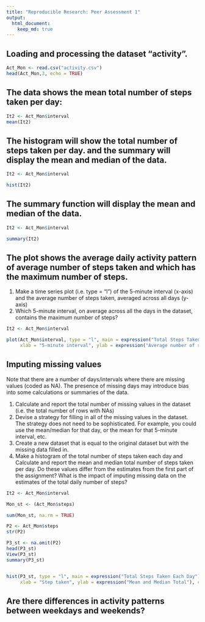 ```yaml
---
title: "Reproducible Research: Peer Assessment 1"
output: 
  html_document:
    keep_md: true
---
```


## Loading and processing the dataset "activity".

```r
Act_Mon <- read.csv("activity.csv")
head(Act_Mon,3, echo = TRUE)
```


## The data shows the mean total number of steps taken per day:

```r
It2 <- Act_Mon$interval
mean(It2)

```

## The histogram will show the total number of steps taken per day.  and the summary will display the mean and median of the data.

```r
It2 <- Act_Mon$interval

hist(It2)

```
## The summary function will display the mean and median of the data.

```r
It2 <- Act_Mon$interval

summary(It2)
```


## The plot shows the average daily activity pattern of average number of steps taken and which has the maximum number of steps.
1.	Make a time series plot (i.e. type = "l") of the 5-minute interval (x-axis) and the average number of steps taken, averaged across all days (y-axis)
2.	Which 5-minute interval, on average across all the days in the dataset, contains the maximum number of steps?


```r
It2 <- Act_Mon$interval

plot(Act_Mon$interval, type = "l", main = expression("Total Steps Taken Each Day"),
     xlab = "5-minute interval", ylab = expression("Average number of steps taken"), col = "green3")

```




## Imputing missing values

Note that there are a number of days/intervals where there are missing values (coded as NA). The presence of missing days may introduce bias into some calculations or summaries of the data.

1.	Calculate and report the total number of missing values in the dataset (i.e. the total number of rows with NAs)
2.	Devise a strategy for filling in all of the missing values in the dataset. The strategy does not need to be sophisticated. For example, you could use the mean/median for that day, or the mean for that 5-minute interval, etc.
3.	Create a new dataset that is equal to the original dataset but with the missing data filled in.
4.	Make a histogram of the total number of steps taken each day and Calculate and report the mean and median total number of steps taken per day. Do these values differ from the estimates from the first part of the assignment? What is the impact of imputing missing data on the estimates of the total daily number of steps?



```r
It2 <- Act_Mon$interval

Mon_st <- (Act_Mon$steps)

sum(Mon_st, na.rm = TRUE)

P2 <- Act_Mon$steps
str(P2)

P3_st <- na.omit(P2)
head(P3_st)
View(P3_st)
summary(P3_st)


hist(P3_st, type = "l", main = expression("Total Steps Taken Each Day"),
     xlab = "Step taken", ylab = expression("Mean and Median Total"), col = "blue")


```



## Are there differences in activity patterns between weekdays and weekends?
